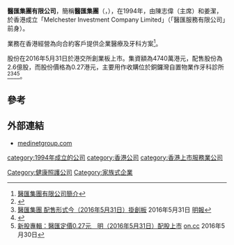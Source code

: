 '''醫匯集團有限公司'''，簡稱'''醫匯集團'''（'''{{lang-en|MediNet Group Limited}}'''，{{hkex|8161}}），在1994年，由陳志偉（主席）和姜潔，於香港成立「Melchester Investment Company Limited」（「醫匯服務有限公司」前身）。

業務在香港經營為向合約客戶提供企業醫療及牙科方案<ref>[http://www.medinetgroup.com/web/en/about.php 醫匯集團有限公司簡介]</ref>。

股份在2016年5月31日於港交所創業板上市。集資額為4740萬港元，配售股份為2.6億股，而股份價格為0.27港元，主要用作收購位於銅鑼灣自置物業作牙科診所<ref>{{Cite web |url=http://www.medinetgroup.com/web/en/PDF/CW08161_IPO_20160524.pdf |title=醫匯集團有限公司招股資料 |accessdate=2016-05-30 |archive-date=2019-06-14 |archive-url=https://web.archive.org/web/20190614081640/http://www.medinetgroup.com/web/en/PDF/CW08161_IPO_20160524.pdf |dead-url=no }}</ref><ref>[http://www.mpfinance.com/fin/daily2.php?node=1464636041619&issue=20160531 醫匯集團 配售形式今（2016年5月31日）掛創板] {{Wayback|url=http://www.mpfinance.com/fin/daily2.php?node=1464636041619&issue=20160531 |date=20190614081642 }}2016年5月31日 [[明報|明報]]</ref><ref>{{Cite web |url=http://www.medinetgroup.com/web/en/PDF/CW8161_20160524.pdf |title=醫匯集團有限公司招股通告 |accessdate=2016-05-30 |archive-date=2019-06-14 |archive-url=https://web.archive.org/web/20190614081640/http://www.medinetgroup.com/web/en/PDF/CW8161_20160524.pdf |dead-url=no }}</ref><ref>[http://hk.on.cc/hk/bkn/cnt/finance/20160530/bkn-20160530075400150-0530_00842_001.html 新股專輯：醫匯定價0.27元　明（2016年5月31日）配股上市] {{Wayback|url=http://hk.on.cc/hk/bkn/cnt/finance/20160530/bkn-20160530075400150-0530_00842_001.html |date=20190614081645 }}[[on.cc|on.cc]] 2016年5月30日</ref>。

==參考==
{{reflist}}

==外部連結==
*[http://www.medinetgroup.com medinetgroup.com]

[[category:1994年成立的公司|category:1994年成立的公司]]
[[Category:健康照護公司|Category:健康照護公司]]
[[Category:家族式企業|Category:家族式企業]]
[[category:香港公司|category:香港公司]]
[[category:香港上市服務業公司|category:香港上市服務業公司]]